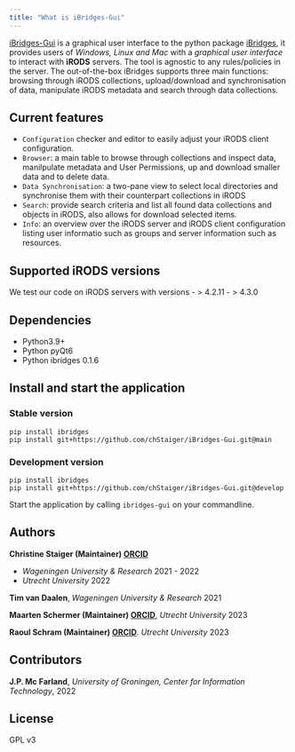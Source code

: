 ```yaml
---
title: "What is iBridges-Gui"
---
```


[iBridges-Gui](https://github.com/chStaiger/iBridges-Gui) is a graphical user interface to the python package [iBridges](https://github.com/UtrechtUniversity/iBridges), it provides users of *Windows, Linux and Mac* with a *graphical user interface* to interact with **iRODS** servers. 
The tool is agnostic to any rules/policies in the server. The out-of-the-box iBridges supports three main functions: browsing through iRODS collections, upload/download and synchronisation of data, manipulate iRODS metadata and search through data collections. 

## Current features

- `Configuration` checker and editor to easily adjust your iRODS client configuration.
- `Browser`: a main table to browse through collections and inspect data, manilpulate metadata and User Permissions, up and download smaller data and to delete data.
- `Data Synchronisation`: a two-pane view to select local directories and synchronise them with their counterpart collections in iRODS
- `Search`: provide search criteria and list all found data collections and objects in iRODS, also allows for download selected items.
-  `Info`: an overview over the iRODS server and iRODS client configuration listing user informatio such as groups and server information such as resources.

## Supported iRODS versions
We test our code on iRODS servers with versions
- > 4.2.11
- > 4.3.0

## Dependencies
- Python3.9+
- Python pyQt6
- Python ibridges 0.1.6

## Install and start the application

### Stable version

```
pip install ibridges
pip install git+https://github.com/chStaiger/iBridges-Gui.git@main
```

### Development version

```
pip install ibridges
pip install git+https://github.com/chStaiger/iBridges-Gui.git@develop
```

Start the application by calling `ibridges-gui` on your commandline.

## Authors
**Christine Staiger (Maintainer) [ORCID](https://orcid.org/0000-0002-6754-7647)**

- *Wageningen University & Research* 2021 - 2022
- *Utrecht University* 2022

**Tim van Daalen**, *Wageningen University & Research* 2021

**Maarten Schermer (Maintainer) [ORCID](https://orcid.org/my-orcid?orcid=0000-0001-6770-3155)**, *Utrecht University* 2023

**Raoul Schram (Maintainer) [ORCID](https://orcid.org/my-orcid?orcid=0000-0001-6616-230X)**. 
*Utrecht University* 2023

## Contributors

**J.P. Mc Farland**,
*University of Groningen, Center for Information Technology*, 2022


## License
GPL v3
